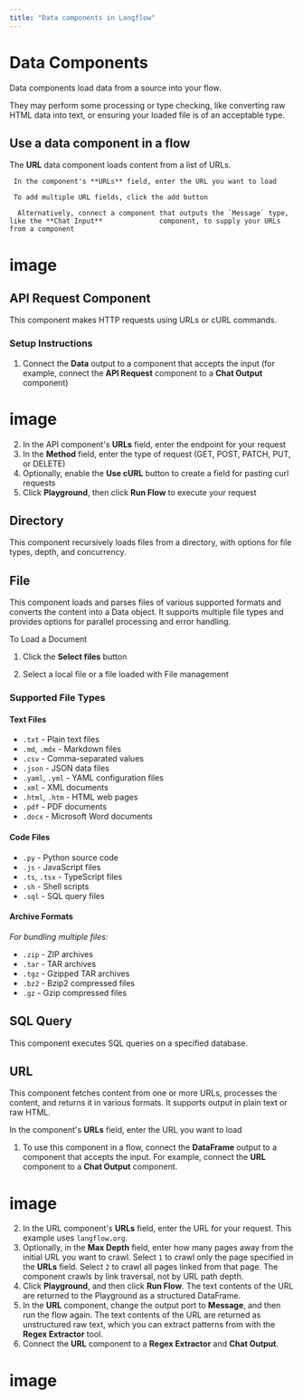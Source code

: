 ```yaml
---
title: "Data components in Langflow"
---
```


# Data Components

Data components load data from a source into your flow. 

They may perform some processing or type checking, like converting raw HTML data into text, or ensuring your loaded file is of an acceptable type.

## **Use a data component in a flow**

The **URL** data component loads content from a list of URLs.

     In the component's **URLs** field, enter the URL you want to load

     To add multiple URL fields, click the add button

      Alternatively, connect a component that outputs the `Message` type, like the **Chat Input**              component, to supply your URLs from a component

# image

## API Request Component

This component makes HTTP requests using URLs or cURL commands.

### Setup Instructions

1. Connect the **Data** output to a component that accepts the input (for example, connect the **API Request** component to a **Chat Output** component)

# image

2. In the API component's **URLs** field, enter the endpoint for your request
3. In the **Method** field, enter the type of request (GET, POST, PATCH, PUT, or DELETE)
4. Optionally, enable the **Use cURL** button to create a field for pasting curl requests
5. Click **Playground**, then click **Run Flow** to execute your request

<Accordion title="Parameters">
  
</Accordion>

## Directory 

This component recursively loads files from a directory, with options for file types, depth, and concurrency.

<Accordion title="Parameters">
  
</Accordion>

##  File

This component loads and parses files of various supported formats and converts the content into a Data object. It supports multiple file types and provides options for parallel processing and error handling.

To Load a Document

1. Click the **Select files** button
2. Select a local file or a file loaded with File management

   <Accordion title="Parameters">
     
   </Accordion>

### Supported File Types

#### Text Files

- `.txt` - Plain text files
- `.md`, `.mdx` - Markdown files
- `.csv` - Comma-separated values
- `.json` - JSON data files
- `.yaml`, `.yml` - YAML configuration files
- `.xml` - XML documents
- `.html`, `.htm` - HTML web pages
- `.pdf` - PDF documents
- `.docx` - Microsoft Word documents

#### Code Files

- `.py` - Python source code
- `.js` - JavaScript files
- `.ts`, `.tsx` - TypeScript files
- `.sh` - Shell scripts
- `.sql` - SQL query files

#### Archive Formats

_For bundling multiple files:_

- `.zip` - ZIP archives
- `.tar` - TAR archives
- `.tgz` - Gzipped TAR archives
- `.bz2` - Bzip2 compressed files
- `.gz` - Gzip compressed files

## SQL Query

This component executes SQL queries on a specified database.

<Accordion title="Parameters">
  
</Accordion>

## URL 

This component fetches content from one or more URLs, processes the content, and returns it in various formats. It supports output in plain text or raw HTML.

In the component's **URLs** field, enter the URL you want to load

1. To use this component in a flow, connect the **DataFrame** output to a component that accepts the input. For example, connect the **URL** component to a **Chat Output** component.

# image

2. In the URL component's **URLs** field, enter the URL for your request. This example uses `langflow.org`.
3. Optionally, in the **Max Depth** field, enter how many pages away from the initial URL you want to crawl. Select `1` to crawl only the page specified in the **URLs** field. Select `2` to crawl all pages linked from that page. The component crawls by link traversal, not by URL path depth.
4. Click **Playground**, and then click **Run Flow**. The text contents of the URL are returned to the Playground as a structured DataFrame.
5. In the **URL** component, change the output port to **Message**, and then run the flow again. The text contents of the URL are returned as unstructured raw text, which you can extract patterns from with the **Regex Extractor** tool.
6. Connect the **URL** component to a **Regex Extractor** and **Chat Output**.

# image